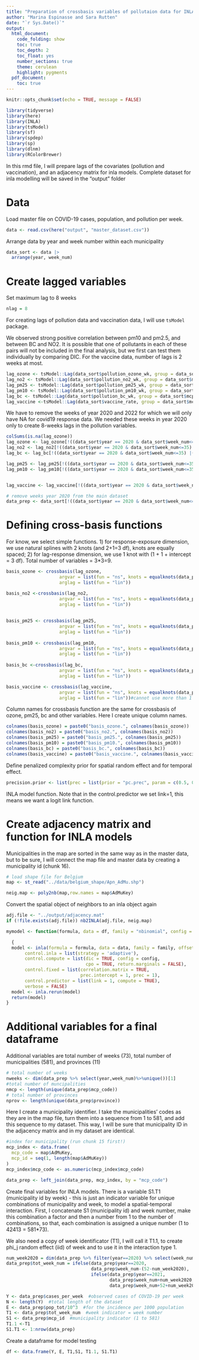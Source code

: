 ---
title: "Preparation of crossbasis variables of pollutaion data for INLA models"
author: "Marina Espinasse and Sara Rutten"
date: "`r Sys.Date()`"
output:
  html_document:
    code_folding: show
    toc: true
    toc_depth: 2
    toc_float: yes
    number_sections: true
    theme: cerulean
    highlight: pygments
  pdf_document:
    toc: true
---

```{r setup, include=FALSE}
knitr::opts_chunk$set(echo = TRUE, message = FALSE)
```

```{r}
library(tidyverse)
library(here)
library(INLA)
library(tsModel)
library(sf)
library(spdep)
library(sp)
library(dlnm)
library(RColorBrewer)
```



In this rmd file, I will prepare lags of the covariates (pollution and vaccination), and an adjacency matrix for inla models. Complete dataset for inla modelling will be saved in the "output" folder

# Data

Load master file on COVID-19 cases, population, and pollution per week.


```{r}
data <- read.csv(here("output", "master_dataset.csv"))
```

Arrange data by year and week number within each municipality

```{r}
data_sort <- data |> 
  arrange(year, week_num)
```


# Create lagged variables

Set maximum lag to 8 weeks

```{r}
nlag = 8
```

For creating lags of pollution data and vaccination data, I will use `tsModel` package.

We observed strong positive correlation between pm10 and pm2.5, and between BC and NO2.
It is possible that one of pollutants in each of these pairs will not be included in the final analysis, but we first can test them individually by comparing DIC. 
For the vaccine data, number of lags is 2 weeks at most.

```{r}
lag_ozone <- tsModel::Lag(data_sort$pollution_ozone_wk, group = data_sort$mcp_code, k = 0:nlag)
lag_no2 <- tsModel::Lag(data_sort$pollution_no2_wk, group = data_sort$mcp_code, k = 0:nlag)
lag_pm25 <- tsModel::Lag(data_sort$pollution_pm25_wk, group = data_sort$mcp_code, k = 0:nlag)
lag_pm10 <- tsModel::Lag(data_sort$pollution_pm10_wk, group = data_sort$mcp_code, k = 0:nlag)
lag_bc <- tsModel::Lag(data_sort$pollution_bc_wk, group = data_sort$mcp_code, k = 0:nlag)
lag_vaccine <-tsModel::Lag(data_sort$vaccine_rate, group = data_sort$mcp_code, k = 0:2)
```

We have to remove the  weeks  of year 2020 and 2022 for which we will only have NA for covid19 response data.
We needed these weeks in year 2020 only to create 8-weeks lags in the pollution variables.


```{r}
colSums(is.na(lag_ozone))
lag_ozone <- lag_ozone[!((data_sort$year == 2020 & data_sort$week_num<=35) |(data_sort$year == 2022 & data_sort$week_num>=5)),]
lag_no2 <- lag_no2[!((data_sort$year == 2020 & data_sort$week_num<=35) |(data_sort$year == 2022 & data_sort$week_num>=5)),]
lag_bc <- lag_bc[!((data_sort$year == 2020 & data_sort$week_num<=35) |(data_sort$year == 2022 & data_sort$week_num>=5)),]

lag_pm25 <- lag_pm25[!((data_sort$year == 2020 & data_sort$week_num<=35) |(data_sort$year == 2022 & data_sort$week_num>=5)),]
lag_pm10 <- lag_pm10[!((data_sort$year == 2020 & data_sort$week_num<=35) |(data_sort$year == 2022 & data_sort$week_num>=5)),]


lag_vaccine <- lag_vaccine[!((data_sort$year == 2020 & data_sort$week_num<=35) |(data_sort$year == 2022 & data_sort$week_num>=5)),]

# remove weeks year 2020 from the main dataset
data_prep <- data_sort[!((data_sort$year == 2020 & data_sort$week_num<=35) |(data_sort$year == 2022 & data_sort$week_num>=5)),]
```


# Defining cross-basis functions

For know, we select simple functions. 1) for response-exposure dimension, we use natural splines with 2 knots (and 2+1=3 df), knots are equally spaced; 2) for lag-response dimension, we use 1 knot with (1 + 1 + intercept = 3 df). Total number of variables = 3*3=9.

```{r}
basis_ozone <- crossbasis(lag_ozone,
                    argvar = list(fun = "ns", knots = equalknots(data_prep$pollution_ozone_wk, 2)),
                    arglag = list(fun = "lin"))

basis_no2 <-crossbasis(lag_no2,
                    argvar = list(fun = "ns", knots = equalknots(data_prep$pollution_no2, 2)),
                    arglag = list(fun = "lin"))
  
  
basis_pm25 <- crossbasis(lag_pm25,
                    argvar = list(fun = "ns", knots = equalknots(data_prep$pollution_pm25, 2)),
                    arglag = list(fun = "lin"))
  
basis_pm10 <- crossbasis(lag_pm10,
                    argvar = list(fun = "ns", knots = equalknots(data_prep$pollution_pm10, 2)),
                    arglag = list(fun = "lin"))
  
basis_bc <-crossbasis(lag_bc,
                    argvar = list(fun = "ns", knots = equalknots(data_prep$pollution_bc, 2)),
                    arglag = list(fun = "lin"))

basis_vaccine <- crossbasis(lag_vaccine,
                    argvar = list(fun = "ns", knots = equalknots(data_prep$vaccine_rate, 2)),
                    arglag = list(fun = "lin"))#cannot use more than 1 knot for arglag
```


Column names for crossbasis function are the same for crossbasis of ozone, pm25, bc and other variables. Here I create unique column names.

```{r}
colnames(basis_ozone) = paste0("basis_ozone.", colnames(basis_ozone))
colnames(basis_no2) = paste0("basis_no2.", colnames(basis_no2))
colnames(basis_pm25) = paste0("basis_pm25.", colnames(basis_pm25))
colnames(basis_pm10) = paste0("basis_pm10.", colnames(basis_pm10))
colnames(basis_bc) = paste0("basis_bc.", colnames(basis_bc))
colnames(basis_vaccine) = paste0("basis_vaccine.", colnames(basis_vaccine))
```




Define penalized complexity prior for spatial random effect and for temporal effect. 

```{r}
precision.prior <- list(prec = list(prior = "pc.prec", param = c(0.5, 0.01)))
```

INLA model function. Note that in the control.predictor we set link=1, this means we want a logit link function.




# Create adjacency matrix and function for INLA models


Municipalities in the map are sorted in the same way as in the master data, but to be sure, I will connect the map file and master data by creating a municipality id (chunk 16).

```{r, message=F}
# load shape file for Belgium
map <- st_read("../data/belgium_shape/Apn_AdMu.shp")

neig.map <- poly2nb(map,row.names = map$AdMuKey)
```
Convert the spatial object of neighbors to an inla object again

```{r}
adj.file <- "../output/adjacency.mat"
if (!file.exists(adj.file)) nb2INLA(adj.file, neig.map)

```

```{r}
mymodel <- function(formula, data = df, family = "nbinomial", config = FALSE)

  {
  model <- inla(formula = formula, data = data, family = family, offset = log(E),
       control.inla = list(strategy = 'adaptive'), 
       control.compute = list(dic = TRUE, config = config, 
                              cpo = TRUE, return.marginals = FALSE),
       control.fixed = list(correlation.matrix = TRUE, 
                            prec.intercept = 1, prec = 1),
       control.predictor = list(link = 1, compute = TRUE), 
       verbose = FALSE)
  model <- inla.rerun(model)
  return(model)
}
```

# Additional variables for a final dataframe

Additional variables are total number of weeks (73), total number of municipalities (581), and provinces (11)

```{r}
# total number of weeks
nweeks <- dim(data_prep %>% select(year,week_num)%>%unique())[1]
#total number of muncipalities
nmcp <- length(unique(data_prep$mcp_code))
# total number of provinces
nprov <- length(unique(data_prep$province))
```

Here I create a municipality identifier. I take the municipalities' codes as they are in the map file, turn them into a sequence from 1 to 581, and add this sequence to my dataset. This way, I will be sure that municipality ID in the adjacency matrix and in my dataset are identical.

```{r}
#index for municipality (run chunk 15 first!)
mcp_index <- data.frame(
  mcp_code = map$AdMuKey,
  mcp_id = seq(1, length(map$AdMuKey))
)
mcp_index$mcp_code <- as.numeric(mcp_index$mcp_code)

data_prep <- left_join(data_prep, mcp_index, by = "mcp_code")
```


Create final variables for INLA models. There is a variable  S1.T1 (municipality id  by week) - this is just an indicator variable for unique combinations of municipality and week, to model a spatial-temporal interaction. First, I concatenate S1 (municipality id) and week number, make this combination a factor and then a number from 1 to the number of combinations, so that, each combination is assigned a unique number (1 to 42413 = 581*73).

We also need a copy of week identificator (T1), I will call it T1.1, to create phi_j random effect (iid) of week and to use it in the interaction type 1.
```{r}
num_week2020 = dim(data_prep %>% filter(year==2020) %>% select(week_num) %>%unique())[1]
data_prep$tot_week_num = ifelse(data_prep$year==2020,
                                data_prep$week_num-(52-num_week2020),
                                ifelse(data_prep$year==2021,
                                       data_prep$week_num+num_week2020,
                                       data_prep$week_num+52+num_week2020))
```

```{r}
Y <- data_prep$cases_per_week  #observed cases of COVID-19 per week
N <- length(Y)  #total length of the dataset
E <- data_prep$pop_tot/10^3  #for the incidence per 1000 population
T1 <- data_prep$tot_week_num  #week indicator = week number
S1 <- data_prep$mcp_id  #municipality indicator (1 to 581)
T1.1 <-T1
S1.T1 <- 1:nrow(data_prep)
```

Create a dataframe for model testing

```{r}
df <- data.frame(Y, E, T1,S1, T1.1, S1.T1)
```


